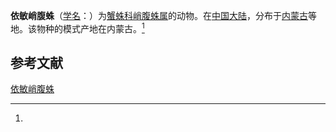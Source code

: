 {{Speciesbox
| name = 依敏峭腹蛛
| status = 
| status_system = 
| image = 
| genus = Tmarus
| species = yiminhensis
| authority = (Zhu et Wen, 1981)<ref name='id14609'>{{cite web| url =http://www.bioinfo.cn/db05/BjdwSpecies.php?action=view&id=14609| title =依敏峭腹蛛| work =《中国动物物种编目数据库》| publisher =中国科学院微生物研究所| author =中国科学院动物研究所| accessdate =2009-04-28| deadurl =yes| archiveurl =https://web.archive.org/web/20160305005454/http://www.bioinfo.cn/db05/BjdwSpecies.php?action=view&id=14609| archivedate =2016-03-05}}</ref>
}}

'''依敏峭腹蛛'''（[[学名|学名]]：{{lang|la|''Tmarus yiminhensis''}}）为[[蟹蛛科|蟹蛛科]][[峭腹蛛属|峭腹蛛属]]的动物。在[[中国大陆|中国大陆]]，分布于[[内蒙古|内蒙古]]等地。该物种的模式产地在内蒙古。<ref name='id14609'/>

== 参考文献 ==
{{reflist}}

{{Wikispecies|Tmarus yiminhensis}}
{{Taxonbar|from=Q1058915}}

[[Category:峭腹蛛属|依敏峭腹蛛]]


{{蜘蛛小作品}}